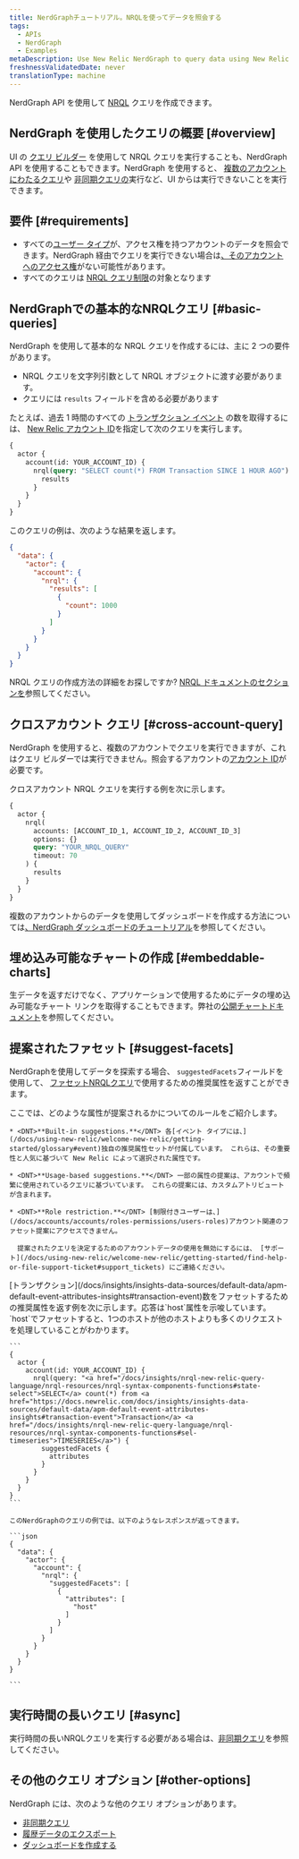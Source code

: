 ```yaml
---
title: NerdGraphチュートリアル。NRQLを使ってデータを照会する
tags:
  - APIs
  - NerdGraph
  - Examples
metaDescription: Use New Relic NerdGraph to query data using New Relic Query Language (NRQL).
freshnessValidatedDate: never
translationType: machine
---
```


NerdGraph API を使用して [NRQL](/docs/insights/nrql-new-relic-query-language/using-nrql/introduction-nrql) クエリを作成できます。

## NerdGraph を使用したクエリの概要 [#overview]

UI の [クエリ ビルダー](/docs/query-your-data/explore-query-data/query-builder/introduction-query-builder) を使用して NRQL クエリを実行することも、NerdGraph API を使用することもできます。NerdGraph を使用すると、 [複数のアカウントにわたるクエリ](#cross-account-query)や [非同期クエリの](/docs/apis/nerdgraph/examples/async-queries-nrql-tutorial)実行など、UI からは実行できないことを実行できます。

## 要件 [#requirements]

* すべての[ユーザー タイプ](/docs/accounts/accounts-billing/new-relic-one-user-management/user-type)が、アクセス権を持つアカウントのデータを照会できます。NerdGraph 経由でクエリを実行できない場合は[、そのアカウントへのアクセス権](/docs/accounts/accounts-billing/new-relic-one-user-management/user-management-concepts/#understand-concepts)がない可能性があります。
* すべてのクエリは [NRQL クエリ制限](/docs/query-your-data/nrql-new-relic-query-language/get-started/rate-limits-nrql-queries)の対象となります

## NerdGraphでの基本的なNRQLクエリ [#basic-queries]

NerdGraph を使用して基本的な NRQL クエリを作成するには、主に 2 つの要件があります。

* NRQL クエリを文字列引数として NRQL オブジェクトに渡す必要があります。
* クエリには `results` フィールドを含める必要があります

たとえば、過去 1 時間のすべての [トランザクション イベント](/docs/insights/insights-data-sources/default-data/apm-default-event-attributes-insights#transaction-event) の数を取得するには、 [New Relic アカウント ID](/docs/accounts/accounts-billing/account-structure/account-id)を指定して次のクエリを実行します。

```graphql
{
  actor {
    account(id: YOUR_ACCOUNT_ID) {
      nrql(query: "SELECT count(*) FROM Transaction SINCE 1 HOUR AGO") {
        results
      }
    }
  }
}
```

このクエリの例は、次のような結果を返します。

```json
{
  "data": {
    "actor": {
      "account": {
        "nrql": {
          "results": [
            {
              "count": 1000
            }
          ]
        }
      }
    }
  }
}
```

NRQL クエリの作成方法の詳細をお探しですか? [NRQL ドキュメントのセクションを](/docs/insights/nrql-new-relic-query-language/using-nrql/introduction-nrql)参照してください。

## クロスアカウント クエリ [#cross-account-query]

NerdGraph を使用すると、複数のアカウントでクエリを実行できますが、これはクエリ ビルダーでは実行できません。照会するアカウントの[アカウント ID](/docs/accounts/accounts-billing/account-structure/account-id)が必要です。

クロスアカウント NRQL クエリを実行する例を次に示します。

```graphql
{
  actor {
    nrql(
      accounts: [ACCOUNT_ID_1, ACCOUNT_ID_2, ACCOUNT_ID_3]
      options: {}
      query: "YOUR_NRQL_QUERY"
      timeout: 70
    ) {
      results
    }
  }
}
```

複数のアカウントからのデータを使用してダッシュボードを作成する方法については[、NerdGraph ダッシュボードのチュートリアル](/docs/apis/nerdgraph/examples/nerdgraph-dashboards#cross-account)を参照してください。

## 埋め込み可能なチャートの作成 [#embeddable-charts]

生データを返すだけでなく、アプリケーションで使用するためにデータの埋め込み可能なチャート リンクを取得することもできます。弊社の[公開チャートドキュメント](/docs/query-your-data/explore-query-data/dashboards/share-charts-dashboards-externally/#chart)を参照してください。

## 提案されたファセット [#suggest-facets]

NerdGraphを使用してデータを探索する場合、 `suggestedFacets`フィールドを使用して、 [ファセットNRQLクエリ](/docs/insights/nrql-new-relic-query-language/nrql-resources/nrql-syntax-components-functions#sel-facet)で使用するための推奨属性を返すことができます。

<CollapserGroup>
  <Collapser id="suggested-facet-rules" title="提案されたファセットを管理するルール">
    ここでは、どのような属性が提案されるかについてのルールをご紹介します。

    * <DNT>**Built-in suggestions.**</DNT> 各[イベント タイプには、](/docs/using-new-relic/welcome-new-relic/getting-started/glossary#event)独自の推奨属性セットが付属しています。 これらは、その重要性と人気に基づいて New Relic によって選択された属性です。

    * <DNT>**Usage-based suggestions.**</DNT> 一部の属性の提案は、アカウントで頻繁に使用されているクエリに基づいています。 これらの提案には、カスタムアトリビュートが含まれます。

    * <DNT>**Role restriction.**</DNT> [制限付きユーザーは、](/docs/accounts/accounts/roles-permissions/users-roles)アカウント関連のファセット提案にアクセスできません。

      提案されたクエリを決定するためのアカウントデータの使用を無効にするには、 [サポート](/docs/using-new-relic/welcome-new-relic/getting-started/find-help-or-file-support-ticket#support_tickets) にご連絡ください。
  </Collapser>
</CollapserGroup>

<CollapserGroup>
  <Collapser id="example-suggested-query" title="提案された属性を返す例">
    [トランザクション](/docs/insights/insights-data-sources/default-data/apm-default-event-attributes-insights#transaction-event)数をファセットするための推奨属性を返す例を次に示します。応答は`host`属性を示唆しています。`host`でファセットすると、1つのホストが他のホストよりも多くのリクエストを処理していることがわかります。

    ```
    {
      actor {
        account(id: YOUR_ACCOUNT_ID) {
          nrql(query: "<a href="/docs/insights/nrql-new-relic-query-language/nrql-resources/nrql-syntax-components-functions#state-select">SELECT</a> count(*) from <a href="https://docs.newrelic.com/docs/insights/insights-data-sources/default-data/apm-default-event-attributes-insights#transaction-event">Transaction</a> <a href="/docs/insights/nrql-new-relic-query-language/nrql-resources/nrql-syntax-components-functions#sel-timeseries">TIMESERIES</a>") {
            suggestedFacets {
              attributes
            }
          }
        }
      }
    }
    ```

    このNerdGraphのクエリの例では、以下のようなレスポンスが返ってきます。

    ```json
    {
      "data": {
        "actor": {
          "account": {
            "nrql": {
              "suggestedFacets": [
                {
                  "attributes": [
                    "host"
                  ]
                }
              ]
            }
          }
        }
      }
    }

    ```
  </Collapser>
</CollapserGroup>

## 実行時間の長いクエリ [#async]

実行時間の長いNRQLクエリを実行する必要がある場合は、[非同期クエリ](/docs/apis/nerdgraph/examples/async-queries-nrql-tutorial)を参照してください。

## その他のクエリ オプション [#other-options]

NerdGraph には、次のような他のクエリ オプションがあります。

* [非同期クエリ](/docs/apis/nerdgraph/examples/async-queries-nrql-tutorial)
* [履歴データのエクスポート](/docs/apis/nerdgraph/examples/nerdgraph-historical-data-export)
* [ダッシュボードを作成する](/docs/apis/nerdgraph/examples/create-widgets-dashboards-api)